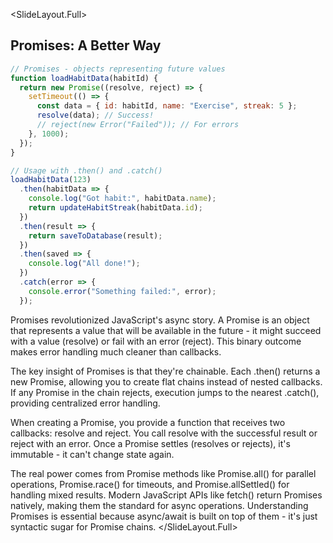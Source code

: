 
<SlideLayout.Full>
## Promises: A Better Way
<CodeDisplay >
  <File name="example.js">
    
```javascript
// Promises - objects representing future values
function loadHabitData(habitId) {
  return new Promise((resolve, reject) => {
    setTimeout(() => {
      const data = { id: habitId, name: "Exercise", streak: 5 };
      resolve(data); // Success!
      // reject(new Error("Failed")); // For errors
    }, 1000);
  });
}

// Usage with .then() and .catch()
loadHabitData(123)
  .then(habitData => {
    console.log("Got habit:", habitData.name);
    return updateHabitStreak(habitData.id);
  })
  .then(result => {
    return saveToDatabase(result);
  })
  .then(saved => {
    console.log("All done!");
  })
  .catch(error => {
    console.error("Something failed:", error);
  });
```
    
  </File>
</CodeDisplay>
<Notes>
Promises revolutionized JavaScript's async story. A Promise is an object that represents a value that will be available in the future - it might succeed with a value (resolve) or fail with an error (reject). This binary outcome makes error handling much cleaner than callbacks.

The key insight of Promises is that they're chainable. Each .then() returns a new Promise, allowing you to create flat chains instead of nested callbacks. If any Promise in the chain rejects, execution jumps to the nearest .catch(), providing centralized error handling.

When creating a Promise, you provide a function that receives two callbacks: resolve and reject. You call resolve with the successful result or reject with an error. Once a Promise settles (resolves or rejects), it's immutable - it can't change state again.

The real power comes from Promise methods like Promise.all() for parallel operations, Promise.race() for timeouts, and Promise.allSettled() for handling mixed results. Modern JavaScript APIs like fetch() return Promises natively, making them the standard for async operations. Understanding Promises is essential because async/await is built on top of them - it's just syntactic sugar for Promise chains.
</Notes>
</SlideLayout.Full>